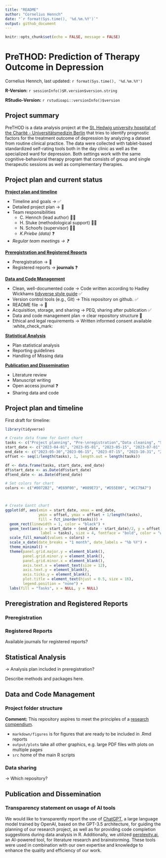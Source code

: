 ```yaml
---
title: "README"
author: "Cornelius Hennch"
date: "`r format(Sys.time(), '%d.%m.%Y')`"
output: github_document
---
```


```r
knitr::opts_chunk$set(echo = FALSE, message = FALSE)
```

# PreTHOD: Prediction of Therapy Outcome in Depression

Cornelius Hennch, last updated: `r format(Sys.time(), '%d.%m.%Y')`

**R-Version:** `r sessionInfo()$R.version$version.string`

**RStudio-Version:** `r rstudioapi::versionInfo()$version`

<!-- ## Table of contents -->

<!-- -   [Project summary](#Project-summary) -->
<!-- -   [Project plan and current status](#project-plan-and-current-status) -->

## Project summary {#project-summary}

PreTHOD is a data analysis project at the [St. Hedwig university hospital of the Charité - Universitätsmedizin Berlin](https://psychiatrie-psychotherapie.charite.de/fuer_patienten/charite_im_shk/ "Link to hospital web-site") that tries to identify prognostic factors for the treatment outcome of depression by analyzing a dataset from routine clinical practice. The data were collected with tablet-based standardized self-rating tools both in the day clinic as well as the specialized ward for depression. Both settings work with the same cognitive-behavioral therapy program that consists of group and single therapeutic sessions as well as complementary therapies.

## Project plan and current status {#project-plan-and-current-status}

[**Project plan and timeline**](#project-plan-and-timeline)

-   Timeline and goals → ✅
-   Detailed project plan → 🚧
-   Team responsibilities
    -   C. Hennch (lead author) 🧑‍🔬
    -   H. Stuke (methodological support) 👨‍💻
    -   N. Schoofs (supervisor) 👩‍⚕️
    -   *K.Priebe (data)* ❓
-   *Regular team meetings → ❓*

[**Preregistration and Registered Reports**](#preregistration-and-registered-reports)

-   Preregistration → 🚧
-   Registered reports → **journals** ❓

[**Data and Code Management**](#data-and-code-management)

-   Clean, well-documented code → Code written according to Hadley Wickhams [tidyverse style guide](https://style.tidyverse.org) ✅
-   Version control tools (e.g., Git) → This repository on github. ✅
-   README file → 🚧
-   Acquisition, storage, and sharing → PEQ, sharing after publication ✅
-   Data and code management plan → clear repository structure 🚧
-   Ethical and legal requirements → Written informed consent available :white_check_mark:

[**Statistical Analysis**](#statistical-analysis)

-   Plan statistical analysis
-   Reporting guidelines
-   Handling of Missing data

[**Publication and Dissemination**](#publication-and-dissemination)

-   Literature review
-   Manuscript writing
-   Open access journal ❓
-   Sharing data and code

## Project plan and timeline {#project-plan-and-timeline}

First draft for timeline:

```r

library(tidyverse)

# Create data frame for Gantt chart
tasks <- c("Project planning", "Pre-\nregistration","Data cleaning", "Statistical analysis", "Manuscript preparation")
start_date <- c("2023-04-01", "2023-05-01", "2023-05-15", "2023-07-01", "2023-10-01")
end_date <- c("2023-05-30","2023-06-15", "2023-07-15", "2023-10-31", "2024-01-01")
offset <- seq(1/length(tasks), 1, length.out = length(tasks))

df <- data.frame(tasks, start_date, end_date)
df$start_date <- as.Date(df$start_date)
df$end_date <- as.Date(df$end_date)

# Set colors for chart
colors <- c("#0072B2", "#E69F00", "#009E73", "#D55E00", "#CC79A7")



# Create Gantt chart
ggplot(df, aes(xmin = start_date, xmax = end_date,  
               ymin = offset, ymax = offset + 1/length(tasks), 
               fill = fct_inorder(tasks))) +
  geom_rect(linewidth = 1, color = "black") +
  geom_text(aes(x = start_date + (end_date - start_date)/2, y = offset + 0.5/length(tasks), 
                label = tasks), size = 4, fontface = "bold", color = "white") +
  scale_fill_manual(values = colors) +
  scale_x_date(date_breaks = "1 month", date_labels = "%b %Y") +
  theme_minimal() +
  theme(panel.grid.major.y = element_blank(),
        panel.grid.minor.y = element_blank(),
        panel.grid.minor.x = element_blank(),
        axis.text.x = element_text(size = 12),
        axis.text.y = element_blank(),
        axis.ticks.y = element_blank(),
        plot.title = element_text(hjust = 0.5, size = 16),
        legend.position = "none") +
  labs(fill = "Tasks", x = NULL, y = NULL)
```

## Preregistration and Registered Reports

### Preregistration

### Registered Reports

Available journals for registered reports?

## Statistical Analysis

→ Analysis plan included in preregistration?

Describe methods and packages here.

## Data and Code Management {#data-and-code-management}

### Project folder structure

**Comment:** This repository aspires to meet the principles of a [research compendium](https://the-turing-way.netlify.app/reproducible-research/compendia.html?highlight=compendium "Research Compendia (The Turing way)").

-   `markdown/figures` is for figures that are ready to be included in .Rmd reports
-   `output/plots` take all other graphics, e.g. large PDF files with plots on multiple pages
-   `src` home of the main R scripts

### Data sharing

→ Which repository?

## Publication and Dissemination

### Transparency statement on usage of AI tools

We would like to transparently report the use of [ChatGPT](https://chat.openai.com), a large language model trained by OpenAI, based on the GPT-3.5 architecture, for guiding the planning of our research project, as well as for providing code completion suggestions during data analysis in R. Additionally, we utilized [perplexity.ai](perplexity.ai), an AI-powered tool, for literature research and brainstorming. These tools were used in combination with our own expertise and knowledge to enhance the quality and efficiency of our work.

